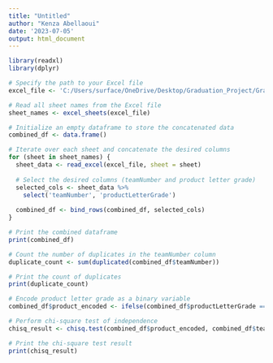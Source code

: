 ---
title: "Untitled"
author: "Kenza Abellaoui"
date: '2023-07-05'
output: html_document
---
```{r}
library(readxl)
library(dplyr)

# Specify the path to your Excel file
excel_file <- 'C:/Users/surface/OneDrive/Desktop/Graduation_Project/Grad_Proj_Data.xlsx'

# Read all sheet names from the Excel file
sheet_names <- excel_sheets(excel_file)

# Initialize an empty dataframe to store the concatenated data
combined_df <- data.frame()

# Iterate over each sheet and concatenate the desired columns
for (sheet in sheet_names) {
  sheet_data <- read_excel(excel_file, sheet = sheet)
  
  # Select the desired columns (teamNumber and product letter grade)
  selected_cols <- sheet_data %>%
    select('teamNumber', 'productLetterGrade')
  
  combined_df <- bind_rows(combined_df, selected_cols)
}

# Print the combined dataframe
print(combined_df)

```
```{r}
# Count the number of duplicates in the teamNumber column
duplicate_count <- sum(duplicated(combined_df$teamNumber))

# Print the count of duplicates
print(duplicate_count)
```
```{r}
# Encode product letter grade as a binary variable
combined_df$product_encoded <- ifelse(combined_df$productLetterGrade == "A", 1, 0)

# Perform chi-square test of independence
chisq_result <- chisq.test(combined_df$product_encoded, combined_df$teamNumber)

# Print the chi-square test result
print(chisq_result)
```

